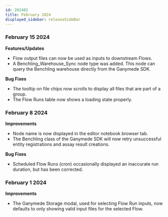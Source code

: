 ```yaml
---
id: 202402
title: February 2024
displayed_sidebar: releaseSideBar
---
```


### February 15 2024
**Features/Updates**
- Flow output files can now be used as inputs to downstream Flows.
- A Benchling_Warehouse_Sync node type was added. This node can query the Benchling warehouse directly from the Ganymede SDK.

**Bug Fixes**
- The tooltip on file chips now scrolls to display all files that are part of a group.
- The Flow Runs table now shows a loading state properly.

### February 8 2024
**Improvements**
- Node name is now displayed in the editor notebook browser tab.
- The Benchling class of the Ganymede SDK will now retry unsuccessful entity registrations and assay result creations.

**Bug Fixes**
- Scheduled Flow Runs (cron) occasionally displayed an inaccurate run duration, but has been corrected.

### February 1 2024
**Improvements**
- The Ganymede Storage modal, used for selecting Flow Run inputs, now defaults to only showing valid input files for the selected Flow.